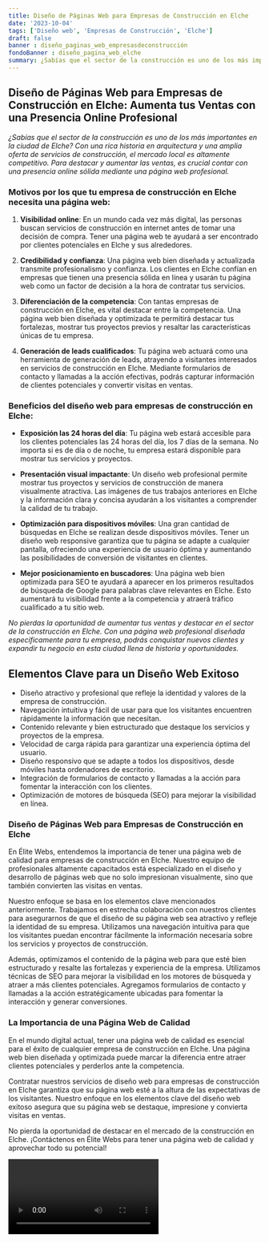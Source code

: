 ```yaml
---
title: Diseño de Páginas Web para Empresas de Construcción en Elche
date: '2023-10-04'
tags: ['Diseño web', 'Empresas de Construcción', 'Elche']
draft: false
banner : diseño_paginas_web_empresasdeconstrucción
fondoBanner : diseño_pagina_web_elche
summary: ¿Sabías que el sector de la construcción es uno de los más importantes en la ciudad de Elche? Con una rica historia en arquitectura y una amplia oferta de servicios de construcción, el mercado local es altamente competitivo. Para destacar y aumentar las ventas, es crucial contar con una presencia online sólida mediante una página web profesional.
---
```


## Diseño de Páginas Web para Empresas de Construcción en Elche: Aumenta tus Ventas con una Presencia Online Profesional

*¿Sabías que el sector de la construcción es uno de los más importantes en la ciudad de Elche? Con una rica historia en arquitectura y una amplia oferta de servicios de construcción, el mercado local es altamente competitivo. Para destacar y aumentar las ventas, es crucial contar con una presencia online sólida mediante una página web profesional.*

### Motivos por los que tu empresa de construcción en Elche necesita una página web:

1. **Visibilidad online**: En un mundo cada vez más digital, las personas buscan servicios de construcción en internet antes de tomar una decisión de compra. Tener una página web te ayudará a ser encontrado por clientes potenciales en Elche y sus alrededores.

2. **Credibilidad y confianza**: Una página web bien diseñada y actualizada transmite profesionalismo y confianza. Los clientes en Elche confían en empresas que tienen una presencia sólida en línea y usarán tu página web como un factor de decisión a la hora de contratar tus servicios.

3. **Diferenciación de la competencia**: Con tantas empresas de construcción en Elche, es vital destacar entre la competencia. Una página web bien diseñada y optimizada te permitirá destacar tus fortalezas, mostrar tus proyectos previos y resaltar las características únicas de tu empresa.

4. **Generación de leads cualificados**: Tu página web actuará como una herramienta de generación de leads, atrayendo a visitantes interesados en servicios de construcción en Elche. Mediante formularios de contacto y llamadas a la acción efectivas, podrás capturar información de clientes potenciales y convertir visitas en ventas.

### Beneficios del diseño web para empresas de construcción en Elche:

- **Exposición las 24 horas del día**: Tu página web estará accesible para los clientes potenciales las 24 horas del día, los 7 días de la semana. No importa si es de día o de noche, tu empresa estará disponible para mostrar tus servicios y proyectos.

- **Presentación visual impactante**: Un diseño web profesional permite mostrar tus proyectos y servicios de construcción de manera visualmente atractiva. Las imágenes de tus trabajos anteriores en Elche y la información clara y concisa ayudarán a los visitantes a comprender la calidad de tu trabajo.

- **Optimización para dispositivos móviles**: Una gran cantidad de búsquedas en Elche se realizan desde dispositivos móviles. Tener un diseño web responsive garantiza que tu página se adapte a cualquier pantalla, ofreciendo una experiencia de usuario óptima y aumentando las posibilidades de conversión de visitantes en clientes.

- **Mejor posicionamiento en buscadores**: Una página web bien optimizada para SEO te ayudará a aparecer en los primeros resultados de búsqueda de Google para palabras clave relevantes en Elche. Esto aumentará tu visibilidad frente a la competencia y atraerá tráfico cualificado a tu sitio web.

*No pierdas la oportunidad de aumentar tus ventas y destacar en el sector de la construcción en Elche. Con una página web profesional diseñada específicamente para tu empresa, podrás conquistar nuevos clientes y expandir tu negocio en esta ciudad llena de historia y oportunidades.*

<GifSeo />

<Cta />

## Elementos Clave para un Diseño Web Exitoso

- Diseño atractivo y profesional que refleje la identidad y valores de la empresa de construcción.
- Navegación intuitiva y fácil de usar para que los visitantes encuentren rápidamente la información que necesitan.
- Contenido relevante y bien estructurado que destaque los servicios y proyectos de la empresa.
- Velocidad de carga rápida para garantizar una experiencia óptima del usuario.
- Diseño responsivo que se adapte a todos los dispositivos, desde móviles hasta ordenadores de escritorio.
- Integración de formularios de contacto y llamadas a la acción para fomentar la interacción con los clientes.
- Optimización de motores de búsqueda (SEO) para mejorar la visibilidad en línea.

### Diseño de Páginas Web para Empresas de Construcción en Elche

En Élite Webs, entendemos la importancia de tener una página web de calidad para empresas de construcción en Elche. Nuestro equipo de profesionales altamente capacitados está especializado en el diseño y desarrollo de páginas web que no solo impresionan visualmente, sino que también convierten las visitas en ventas.

Nuestro enfoque se basa en los elementos clave mencionados anteriormente. Trabajamos en estrecha colaboración con nuestros clientes para asegurarnos de que el diseño de su página web sea atractivo y refleje la identidad de su empresa. Utilizamos una navegación intuitiva para que los visitantes puedan encontrar fácilmente la información necesaria sobre los servicios y proyectos de construcción.

Además, optimizamos el contenido de la página web para que esté bien estructurado y resalte las fortalezas y experiencia de la empresa. Utilizamos técnicas de SEO para mejorar la visibilidad en los motores de búsqueda y atraer a más clientes potenciales. Agregamos formularios de contacto y llamadas a la acción estratégicamente ubicadas para fomentar la interacción y generar conversiones.

### La Importancia de una Página Web de Calidad

En el mundo digital actual, tener una página web de calidad es esencial para el éxito de cualquier empresa de construcción en Elche. Una página web bien diseñada y optimizada puede marcar la diferencia entre atraer clientes potenciales y perderlos ante la competencia.

Contratar nuestros servicios de diseño web para empresas de construcción en Elche garantiza que su página web esté a la altura de las expectativas de los visitantes. Nuestro enfoque en los elementos clave del diseño web exitoso asegura que su página web se destaque, impresione y convierta visitas en ventas.

No pierda la oportunidad de destacar en el mercado de la construcción en Elche. ¡Contáctenos en Élite Webs para tener una página web de calidad y aprovechar todo su potencial!

<Video />

<CtaBot job='Empresas de Construcción' city='Elche'/>

<Gmaps query='Elche+españa+maps' />